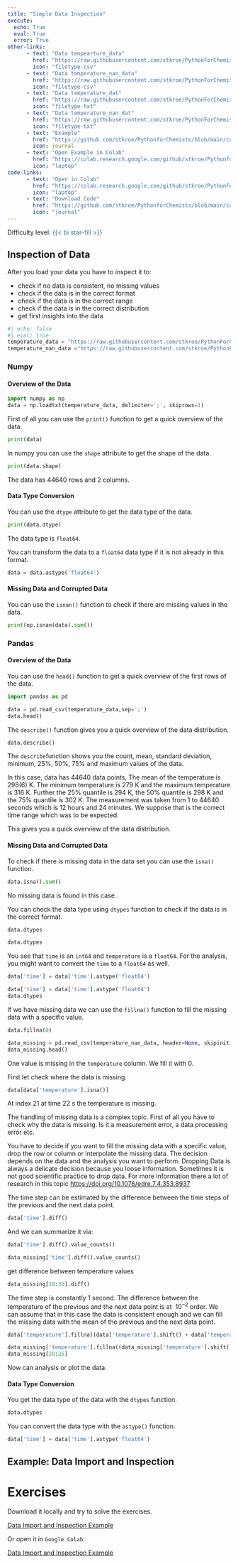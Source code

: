 ```yaml
---
title: "Simple Data Inspection"
execute: 
  echo: True
  eval: True
  error: True
other-links: 
      - text: "Data tempearture_data"
        href: "https://raw.githubusercontent.com/stkroe/PythonForChemists/main/course/data/lectures/temperatures.csv"
        icon: "filetype-csv"
      - text: "Data temperature_nan_data"
        href: "https://raw.githubusercontent.com/stkroe/PythonForChemists/main/course/data/lectures/temperatures_nan.csv"
        icon: "filetype-csv"
      - text: "Data temperature_dat"
        href: "https://raw.githubusercontent.com/stkroe/PythonForChemists/main/course/data/lectures/temperatures.dat"
        icon: "filetype-txt"
      - text: "Data temperature_nan_dat"
        href: "https://raw.githubusercontent.com/stkroe/PythonForChemists/main/course/data/lectures/temperatures_nan.dat"
        icon: "filetype-txt"
      - text: "Example"
        href: "https://github.com/stkroe/PythonforChemists/blob/main/course/examples/DHP_Example.ipynb"
        icon: journal
      - text: "Open Example in Colab"
        href: "https://colab.research.google.com/github/stkroe/PythonforChemists/blob/main/course/examples/DHP_Example.ipynb"
        icon: "laptop"
code-links:
      - text: "Open in Colab"
        href: "https://colab.research.google.com/github/stkroe/PythonForChemists/blob/main/course/notebooks/SimpleDataInspection.ipynb"
        icon: "laptop"
      - text: "Download Code"
        href: "https://github.com/stkroe/PythonforChemists/blob/main/course/notebooks/SimpleDataInspection.ipynb"
        icon: "journal"
--- 
```


Difficulty level: <span style="color:#2B7492">{{< bi star-fill >}} </span>

## Inspection of Data {.unnumbered}

After you load your data you have to inspect it to:

- check if no data is consistent, no missing values
- check if the data is in the correct format
- check if the data is in the correct range
- check if the data is in the correct distribution
- get first insights into the data

```python
#| echo: false
#| eval: true
temperature_data = "https://raw.githubusercontent.com/stkroe/PythonForChemists/main/course/data/lectures/temperatures.csv"
temperature_nan_data ="https://raw.githubusercontent.com/stkroe/PythonForChemists/main/course/data/lectures/temperatures_nan.dat"
```

### Numpy {.unnumbered}

#### Overview of the Data {.unnumbered}

```python
import numpy as np
data = np.loadtxt(temperature_data, delimiter=';', skiprows=1)
```

First of all you can use the `print()` function to get a quick overview of the data.

```python
print(data)
```

In numpy you can use the `shape` attribute to get the shape of the data.
```python
print(data.shape)
```

The data has 44640 rows and 2 columns.

#### Data Type Conversion{.unnumbered}
You can use the `dtype` attribute to get the data type of the data.
```python
print(data.dtype)
```

The data type is `float64`.

You can transform the data to a `float64` data type if it is not already in this format.
```python
data = data.astype('float64')
```

#### Missing Data and Corrupted Data {.unnumbered}
You can use the `isnan()` function to check if there are missing values in the data.

```python
print(np.isnan(data).sum())
```


### Pandas {.unnumbered}


#### Overview of the Data {.unnumbered}


You can use the `head()` function to get a quick overview of the first rows of the data.


```python
import pandas as pd

data = pd.read_csv(temperature_data,sep=';')
data.head()
```

The `describe()` function gives you a quick overview of the data distribution.

```python
data.describe()
```




The `describe`function shows you the count, mean, standard deviation, minimum, 25%, 50%, 75% and maximum values of the data.

In this case, data has 44640 data points, The mean of the temperature is 298(6) K. The minimum temperature is 279 K and the maximum temperature is 316 K. Further the 25% quantile is 294 K, the 50% quantile is 298 K and the 75% quantile is 302 K. The measurement was taken from 1 to 44640 seconds which is 12 hours and 24 minutes.
We suppose that is the correct time range which was to be expected.
 
This gives you a quick overview of the data distribution.


#### Missing Data and Corrupted Data {.unnumbered}


To check if there is missing data in the data set you can use the `isna()` function.

```python
data.isna().sum()
```



No missing data is found in this case.


You can check the data type using `dtypes` function to check if the data is in the correct format.

```python
data.dtypes
```

```python
data.dtypes
```

You see that `time` is an `int64` and `temperature` is a `float64`.
For the analysis, you might want to convert the `time` to a `float64` as well.

```python
data['time'] = data['time'].astype('float64')
```

```python
data['time'] = data['time'].astype('float64')
data.dtypes
```

If we have missing data we can use the `fillna()` function to fill the missing data with a specific value.

```python
data.fillna(0)
```

```python
data_missing = pd.read_csv(temperature_nan_data, header=None, skipinitialspace=True, sep=' ', names=['time', 'temperature'])
data_missing.head()
```




One value is missing in the `temperature` column. We fill it with 0.

First let check where the data is missing.

```python
data[data['temperature'].isna()]
```

At index 21 at time 22 s the temperature is missing.

:::{.callout-note}
The handling of missing data is a complex topic.
First of all you have to check why the data is missing. Is it a measurement error, a data processing error etc.

You have to decide if you want to fill the missing data with a specific value, drop the row or column or interpolate the missing data. The decision depends on the data and the analysis you want to perform. Dropping Data is always a delicate decision because you loose information. Sometimes it is not good scientific practice to drop data. 
For more information there a lot of research in this topic [https://doi.org/10.1076/edre.7.4.353.8937](https://doi.org/10.1076/edre.7.4.353.8937)
:::


The time step can be estimated by the difference between the time steps of the previous and the next data point.

```python
data['time'].diff()
```
And we can summarize it via:

```python
data['time'].diff().value_counts()
```

```python
data_missing['time'].diff().value_counts()
```

get difference between temperature values
```python
data_missing[10:30].diff()
```


The time step is constantly 1 second. 
The difference between the temperature of the previous and the next data point is at $~10^{-2}$ order.
We can assume that in this case the data is consistent enough and we can fill the missing data with the mean of the previous and the next data point.
 
```python
data['temperature'].fillna((data['temperature'].shift() + data['temperature'].shift(-1))/2, inplace=True)
```


```python
data_missing['temperature'].fillna((data_missing['temperature'].shift() + data_missing['temperature'].shift(-1))/2, inplace=True)
data_missing[20:25]
```

Now can analysis or plot the data.

#### Data Type Conversion {.unnumbered}

You get the data type of the data with the `dtypes` function.

```python
data.dtypes
```

You can convert the data type with the `astype()` function.

```python
data['time'] = data['time'].astype('float64')
```



## Example: Data Import and Inspection {.unnumbered}

# Exercises {.unnumbered}
Download it locally and try to solve the exercises. <br>

[Data Import and Inspection Example](https://github.com/stkroe/PythonforChemists/blob/main/course/examples/DHP_Example.ipynb)


Or open it in `Google Colab`:

[Data Import and Inspection Example](https://colab.research.google.com/github/stkroe/PythonforChemists/blob/main/course/examples/DHP_Example.ipynb)




